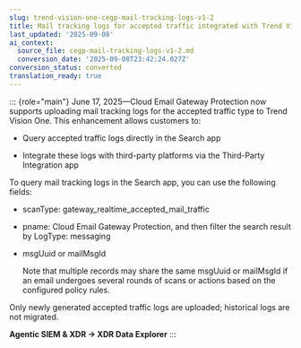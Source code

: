 ```yaml
---
slug: trend-vision-one-cegp-mail-tracking-logs-v1-2
title: Mail tracking logs for accepted traffic integrated with Trend Vision One
last_updated: '2025-09-08'
ai_context:
  source_file: cegp-mail-tracking-logs-v1-2.md
  conversion_date: '2025-09-08T23:42:24.027Z'
conversion_status: converted
translation_ready: true
---
```


::: {role="main"}
June 17, 2025—Cloud Email Gateway Protection now supports uploading mail tracking logs for the accepted traffic type to Trend Vision One. This enhancement allows customers to:

- Query accepted traffic logs directly in the Search app

- Integrate these logs with third-party platforms via the Third-Party Integration app

To query mail tracking logs in the Search app, you can use the following fields:

- scanType: gateway_realtime_accepted_mail_traffic

- pname: Cloud Email Gateway Protection, and then filter the search result by LogType: messaging

- msgUuid or mailMsgId

  Note that multiple records may share the same msgUuid or mailMsgId if an email undergoes several rounds of scans or actions based on the configured policy rules.

Only newly generated accepted traffic logs are uploaded; historical logs are not migrated.

**Agentic SIEM & XDR → XDR Data Explorer**
:::
